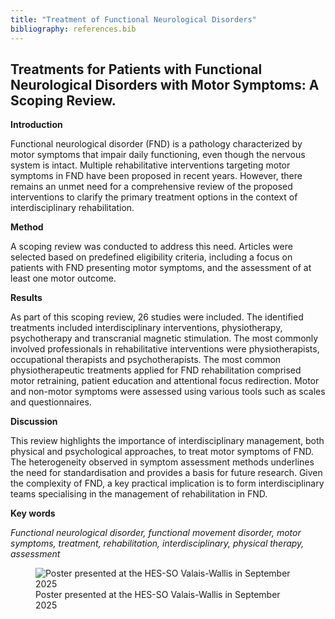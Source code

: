 ```yaml
---
title: "Treatment of Functional Neurological Disorders"
bibliography: references.bib
---
```


## Treatments for Patients with Functional Neurological Disorders with Motor Symptoms: A Scoping Review.

**Introduction**

Functional neurological disorder (FND) is a pathology characterized by motor symptoms that impair daily functioning, even though the nervous system is intact. Multiple rehabilitative interventions targeting motor symptoms in FND have been proposed in recent years. However, there remains an unmet need for a comprehensive review of the proposed interventions to clarify the primary treatment options in the context of interdisciplinary rehabilitation.

**Method**

A scoping review was conducted to address this need. Articles were selected based on predefined eligibility criteria, including a focus on patients with FND presenting motor symptoms, and the assessment of at least one motor outcome.

**Results**

As part of this scoping review, 26 studies were included. The identified treatments included interdisciplinary interventions, physiotherapy, psychotherapy and transcranial magnetic stimulation. The most commonly involved professionals in rehabilitative interventions were physiotherapists, occupational therapists and psychotherapists. The most common physiotherapeutic treatments applied for FND rehabilitation comprised motor retraining, patient education and attentional focus redirection. Motor and non-motor symptoms were assessed using various tools such as scales and questionnaires.

**Discussion**

This review highlights the importance of interdisciplinary management, both physical and psychological approaches, to treat motor symptoms of FND. The heterogeneity observed in symptom assessment methods underlines the need for standardisation and provides a basis for future research. Given the complexity of FND, a key practical implication is to form interdisciplinary teams specialising in the management of rehabilitation in FND.

**Key words**

*Functional neurological disorder, functional movement disorder, motor symptoms, treatment, rehabilitation, interdisciplinary, physical therapy, assessment*

![Poster presented at the HES-SO Valais-Wallis in September 2025](https://res.cloudinary.com/dughixjyd/image/upload/v1752484852/Attento/Poster_Jung_Meyer.png)
